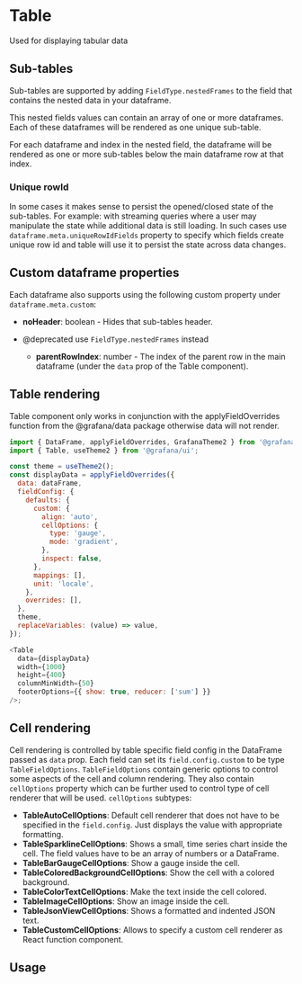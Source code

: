 
# Table

Used for displaying tabular data

## Sub-tables

Sub-tables are supported by adding `FieldType.nestedFrames` to the field that contains the nested data in your dataframe.

This nested fields values can contain an array of one or more dataframes. Each of these dataframes will be rendered as one unique sub-table.

For each dataframe and index in the nested field, the dataframe will be rendered as one or more sub-tables below the main dataframe row at that index.

### Unique rowId

In some cases it makes sense to persist the opened/closed state of the sub-tables. For example: with streaming queries where a user may manipulate the state while additional data is still loading. In such cases use `dataframe.meta.uniqueRowIdFields` property to specify which fields create unique row id and table will use it to persist the state across data changes.

## Custom dataframe properties

Each dataframe also supports using the following custom property under `dataframe.meta.custom`:

- **noHeader**: boolean - Hides that sub-tables header.

- @deprecated use `FieldType.nestedFrames` instead
  - **parentRowIndex**: number - The index of the parent row in the main dataframe (under the `data` prop of the Table component).

## Table rendering

Table component only works in conjunction with the applyFieldOverrides function from the @grafana/data package otherwise data will not render.

```javascript
import { DataFrame, applyFieldOverrides, GrafanaTheme2 } from '@grafana/data';
import { Table, useTheme2 } from '@grafana/ui';

const theme = useTheme2();
const displayData = applyFieldOverrides({
  data: dataFrame,
  fieldConfig: {
    defaults: {
      custom: {
        align: 'auto',
        cellOptions: {
          type: 'gauge',
          mode: 'gradient',
        },
        inspect: false,
      },
      mappings: [],
      unit: 'locale',
    },
    overrides: [],
  },
  theme,
  replaceVariables: (value) => value,
});

<Table
  data={displayData}
  width={1000}
  height={400}
  columnMinWidth={50}
  footerOptions={{ show: true, reducer: ['sum'] }}
/>;
```

## Cell rendering

Cell rendering is controlled by table specific field config in the DataFrame passed as `data` prop. Each field can set its `field.config.custom` to be type `TableFieldOptions`. `TableFieldOptions` contain generic options to control some aspects of the cell and column rendering. They also contain `cellOptions` property which can be further used to control type of cell renderer that will be used. `cellOptions` subtypes:

- **TableAutoCellOptions**: Default cell renderer that does not have to be specified in the `field.config`. Just displays the value with appropriate formatting.
- **TableSparklineCellOptions**: Shows a small, time series chart inside the cell. The field values have to be an array of numbers or a DataFrame.
- **TableBarGaugeCellOptions**: Show a gauge inside the cell.
- **TableColoredBackgroundCellOptions**: Show the cell with a colored background.
- **TableColorTextCellOptions**: Make the text inside the cell colored.
- **TableImageCellOptions**: Show an image inside the cell.
- **TableJsonViewCellOptions**: Shows a formatted and indented JSON text.
- **TableCustomCellOptions**: Allows to specify a custom cell renderer as React function component.

## Usage

<ArgTypes of={Table} />
